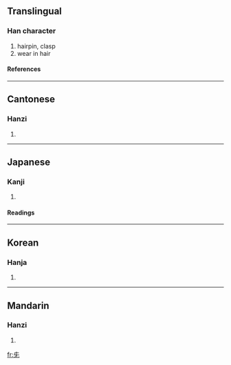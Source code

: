 ==Translingual==
===Han character===
{{Han char|rn=10|rad=儿|as=02|sn=4|four=|canj=大女山 (KVU), 手竹山 (QHU)}}
# hairpin, clasp
# wear in hair
====References====
{{Han ref|kx=0123.050|dkj=01339|dj=0258.020|hdz=10265.010|uh=5142|ud=20802}}
----
==Cantonese==
===Hanzi===
{{yue-hanzi|jyut=|y=jaam1}}
# {{defn|Cantonese}}
----
==Japanese==
===Kanji===
{{ja-kanji|grade=|rs=儿02}}
# {{defn|Japanese}}
====Readings====
{{ja-readings|on=[[しん]] (shin), [[さん]] (san)|kun=[[かんざし]] (kanzashi)}}
----
==Korean==
===Hanja===
{{ko-hanja|hangeul=잠|rv=jam|mr=cham}}
# {{defn|Korean}}
----
==Mandarin==
===Hanzi===
{{cmn-hanzi|pin=[[zān]] ([[zan1]])|wg=tsan<sup>1</sup>}}
# {{defn|Mandarin}}

[[fr:兂]]